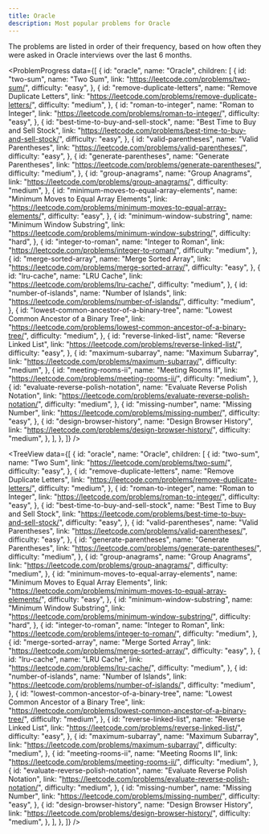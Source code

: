```yaml
---
title: Oracle
description: Most popular problems for Oracle
---
```


<Note type="note" title="Note">
The problems are listed in order of their frequency, based on how often they were asked in Oracle interviews over the last 6 months.
</Note>

<ProblemProgress
  data={[
    {
      id: "oracle",
      name: "Oracle",
      children: [
        {
          id: "two-sum",
          name: "Two Sum",
          link: "https://leetcode.com/problems/two-sum/",
          difficulty: "easy",
        },
        {
          id: "remove-duplicate-letters",
          name: "Remove Duplicate Letters",
          link: "https://leetcode.com/problems/remove-duplicate-letters/",
          difficulty: "medium",
        },
        {
          id: "roman-to-integer",
          name: "Roman to Integer",
          link: "https://leetcode.com/problems/roman-to-integer/",
          difficulty: "easy",
        },
        {
          id: "best-time-to-buy-and-sell-stock",
          name: "Best Time to Buy and Sell Stock",
          link: "https://leetcode.com/problems/best-time-to-buy-and-sell-stock/",
          difficulty: "easy",
        },
        {
          id: "valid-parentheses",
          name: "Valid Parentheses",
          link: "https://leetcode.com/problems/valid-parentheses/",
          difficulty: "easy",
        },
        {
          id: "generate-parentheses",
          name: "Generate Parentheses",
          link: "https://leetcode.com/problems/generate-parentheses/",
          difficulty: "medium",
        },
        {
          id: "group-anagrams",
          name: "Group Anagrams",
          link: "https://leetcode.com/problems/group-anagrams/",
          difficulty: "medium",
        },
        {
          id: "minimum-moves-to-equal-array-elements",
          name: "Minimum Moves to Equal Array Elements",
          link: "https://leetcode.com/problems/minimum-moves-to-equal-array-elements/",
          difficulty: "easy",
        },
        {
          id: "minimum-window-substring",
          name: "Minimum Window Substring",
          link: "https://leetcode.com/problems/minimum-window-substring/",
          difficulty: "hard",
        },
        {
          id: "integer-to-roman",
          name: "Integer to Roman",
          link: "https://leetcode.com/problems/integer-to-roman/",
          difficulty: "medium",
        },
        {
          id: "merge-sorted-array",
          name: "Merge Sorted Array",
          link: "https://leetcode.com/problems/merge-sorted-array/",
          difficulty: "easy",
        },
        {
          id: "lru-cache",
          name: "LRU Cache",
          link: "https://leetcode.com/problems/lru-cache/",
          difficulty: "medium",
        },
        {
          id: "number-of-islands",
          name: "Number of Islands",
          link: "https://leetcode.com/problems/number-of-islands/",
          difficulty: "medium",
        },
        {
          id: "lowest-common-ancestor-of-a-binary-tree",
          name: "Lowest Common Ancestor of a Binary Tree",
          link: "https://leetcode.com/problems/lowest-common-ancestor-of-a-binary-tree/",
          difficulty: "medium",
        },
        {
          id: "reverse-linked-list",
          name: "Reverse Linked List",
          link: "https://leetcode.com/problems/reverse-linked-list/",
          difficulty: "easy",
        },
        {
          id: "maximum-subarray",
          name: "Maximum Subarray",
          link: "https://leetcode.com/problems/maximum-subarray/",
          difficulty: "medium",
        },
        {
          id: "meeting-rooms-ii",
          name: "Meeting Rooms II",
          link: "https://leetcode.com/problems/meeting-rooms-ii/",
          difficulty: "medium",
        },
        {
          id: "evaluate-reverse-polish-notation",
          name: "Evaluate Reverse Polish Notation",
          link: "https://leetcode.com/problems/evaluate-reverse-polish-notation/",
          difficulty: "medium",
        },
        {
          id: "missing-number",
          name: "Missing Number",
          link: "https://leetcode.com/problems/missing-number/",
          difficulty: "easy",
        },
        {
          id: "design-browser-history",
          name: "Design Browser History",
          link: "https://leetcode.com/problems/design-browser-history/",
          difficulty: "medium",
        },
      ],
    },
  ]}
/>

<TreeView
  data={[
    {
      id: "oracle",
      name: "Oracle",
      children: [
        {
          id: "two-sum",
          name: "Two Sum",
          link: "https://leetcode.com/problems/two-sum/",
          difficulty: "easy",
        },
        {
          id: "remove-duplicate-letters",
          name: "Remove Duplicate Letters",
          link: "https://leetcode.com/problems/remove-duplicate-letters/",
          difficulty: "medium",
        },
        {
          id: "roman-to-integer",
          name: "Roman to Integer",
          link: "https://leetcode.com/problems/roman-to-integer/",
          difficulty: "easy",
        },
        {
          id: "best-time-to-buy-and-sell-stock",
          name: "Best Time to Buy and Sell Stock",
          link: "https://leetcode.com/problems/best-time-to-buy-and-sell-stock/",
          difficulty: "easy",
        },
        {
          id: "valid-parentheses",
          name: "Valid Parentheses",
          link: "https://leetcode.com/problems/valid-parentheses/",
          difficulty: "easy",
        },
        {
          id: "generate-parentheses",
          name: "Generate Parentheses",
          link: "https://leetcode.com/problems/generate-parentheses/",
          difficulty: "medium",
        },
        {
          id: "group-anagrams",
          name: "Group Anagrams",
          link: "https://leetcode.com/problems/group-anagrams/",
          difficulty: "medium",
        },
        {
          id: "minimum-moves-to-equal-array-elements",
          name: "Minimum Moves to Equal Array Elements",
          link: "https://leetcode.com/problems/minimum-moves-to-equal-array-elements/",
          difficulty: "easy",
        },
        {
          id: "minimum-window-substring",
          name: "Minimum Window Substring",
          link: "https://leetcode.com/problems/minimum-window-substring/",
          difficulty: "hard",
        },
        {
          id: "integer-to-roman",
          name: "Integer to Roman",
          link: "https://leetcode.com/problems/integer-to-roman/",
          difficulty: "medium",
        },
        {
          id: "merge-sorted-array",
          name: "Merge Sorted Array",
          link: "https://leetcode.com/problems/merge-sorted-array/",
          difficulty: "easy",
        },
        {
          id: "lru-cache",
          name: "LRU Cache",
          link: "https://leetcode.com/problems/lru-cache/",
          difficulty: "medium",
        },
        {
          id: "number-of-islands",
          name: "Number of Islands",
          link: "https://leetcode.com/problems/number-of-islands/",
          difficulty: "medium",
        },
        {
          id: "lowest-common-ancestor-of-a-binary-tree",
          name: "Lowest Common Ancestor of a Binary Tree",
          link: "https://leetcode.com/problems/lowest-common-ancestor-of-a-binary-tree/",
          difficulty: "medium",
        },
        {
          id: "reverse-linked-list",
          name: "Reverse Linked List",
          link: "https://leetcode.com/problems/reverse-linked-list/",
          difficulty: "easy",
        },
        {
          id: "maximum-subarray",
          name: "Maximum Subarray",
          link: "https://leetcode.com/problems/maximum-subarray/",
          difficulty: "medium",
        },
        {
          id: "meeting-rooms-ii",
          name: "Meeting Rooms II",
          link: "https://leetcode.com/problems/meeting-rooms-ii/",
          difficulty: "medium",
        },
        {
          id: "evaluate-reverse-polish-notation",
          name: "Evaluate Reverse Polish Notation",
          link: "https://leetcode.com/problems/evaluate-reverse-polish-notation/",
          difficulty: "medium",
        },
        {
          id: "missing-number",
          name: "Missing Number",
          link: "https://leetcode.com/problems/missing-number/",
          difficulty: "easy",
        },
        {
          id: "design-browser-history",
          name: "Design Browser History",
          link: "https://leetcode.com/problems/design-browser-history/",
          difficulty: "medium",
        },
      ],
    },
  ]}
/>
